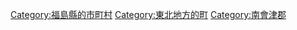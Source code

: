 {{Commonscat|Minamiaizu, Fukushima}}
{{Catmore}}

{{DEFAULTSORT:Minamiaizu}}
[[Category:福島縣的市町村|Category:福島縣的市町村]]
[[Category:東北地方的町|Category:東北地方的町]]
[[Category:南會津郡|Category:南會津郡]]